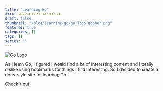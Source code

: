 ```yaml
---
title: "Learning Go"
date: 2022-01-27T14:03:53Z
draft: false
thumbnail: "/blog/learning-go/go_logo_gopher.png"
featured: true
categories: []
tags: []
series: ""
---
```

![Go Logo](/blog/learning-go/go_logo_gopher.png?width=630&height=356#center)

As I learn Go, I figured I would find a lot of interesting content and I totally dislike using bookmarks for things I find interesting. So I decided to create a docs-style site for learning Go.

[Check it out!](/blog/docs-learning-go/)
